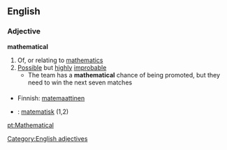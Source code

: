 ==English==
===Adjective===
'''mathematical'''
#Of, or relating to [[mathematics]]
#[[Possible]] but [[highly]] [[improbable]]
#* The team has a '''mathematical''' chance of being promoted, but they need to win the next seven matches
[[Category:English adjectives]]

===={{trans}}====
*Finnish: [[matemaattinen]]
*{{sv}}: [[matematisk]] (1,2)

[[pt:Mathematical]]